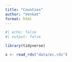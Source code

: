 ```yaml
---
title: "Counties"
author: "Venkat"
format: html
---
```


```r
#| echo: false
#| output: false

library(tidyverse)

x <- read_rds("data/ec.rds")
```
